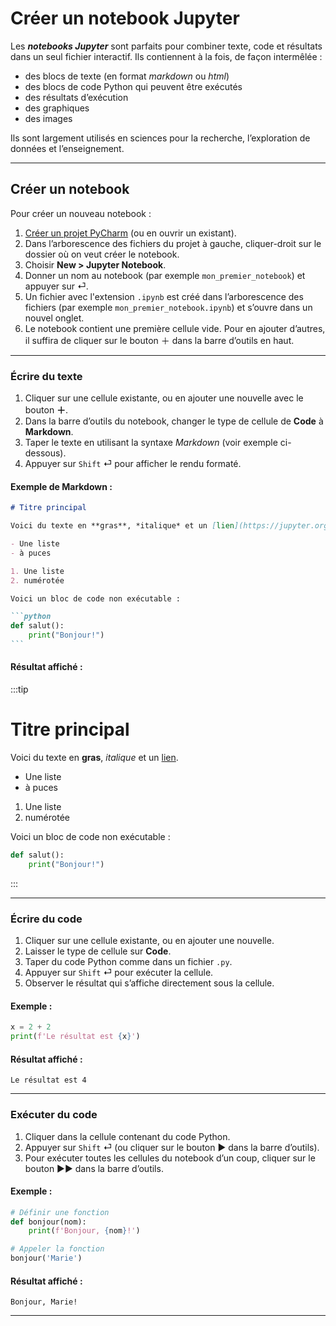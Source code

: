 # Créer un notebook Jupyter

Les ***notebooks Jupyter*** sont parfaits pour combiner texte, code et résultats dans un seul fichier interactif.
Ils contiennent à la fois, de façon intermêlée :

- des blocs de texte (en format *markdown* ou *html*)
- des blocs de code Python qui peuvent être exécutés
- des résultats d’exécution
- des graphiques
- des images

Ils sont largement utilisés en sciences pour la recherche, l’exploration de données et l’enseignement.

---

## Créer un notebook

Pour créer un nouveau notebook :

1. [Créer un projet PyCharm](creer-projet) (ou en ouvrir un existant).
2. Dans l’arborescence des fichiers du projet à gauche, cliquer-droit sur le dossier où on veut créer le notebook.
3. Choisir **New > Jupyter Notebook**.
4. Donner un nom au notebook (par exemple `mon_premier_notebook`) et appuyer sur ⏎.
5. Un fichier avec l'extension `.ipynb` est créé dans l’arborescence des fichiers (par exemple `mon_premier_notebook.ipynb`)
et s’ouvre dans un nouvel onglet.
6. Le notebook contient une première cellule vide. Pour en ajouter d’autres, il suffira de cliquer sur le bouton ＋ dans
la barre d’outils en haut.

---

### Écrire du texte

1. Cliquer sur une cellule existante, ou en ajouter une nouvelle avec le bouton **＋**.
2. Dans la barre d’outils du notebook, changer le type de cellule de **Code** à **Markdown**.
3. Taper le texte en utilisant la syntaxe *Markdown* (voir exemple ci-dessous).
4. Appuyer sur `Shift` ⏎ pour afficher le rendu formaté.

#### Exemple de Markdown :

````markdown
# Titre principal

Voici du texte en **gras**, *italique* et un [lien](https://jupyter.org).

- Une liste
- à puces

1. Une liste
2. numérotée

Voici un bloc de code non exécutable :

```python
def salut():
    print("Bonjour!")
```
````

#### Résultat affiché :

:::tip

# Titre principal

Voici du texte en **gras**, *italique* et un [lien](https://jupyter.org).

- Une liste
- à puces

1. Une liste
2. numérotée

Voici un bloc de code non exécutable :

```python
def salut():
    print("Bonjour!")
```

:::

---

### Écrire du code

1. Cliquer sur une cellule existante, ou en ajouter une nouvelle.
2. Laisser le type de cellule sur **Code**.
3. Taper du code Python comme dans un fichier `.py`.
4. Appuyer sur `Shift` ⏎ pour exécuter la cellule.
5. Observer le résultat qui s’affiche directement sous la cellule.

#### Exemple :

````python
x = 2 + 2
print(f'Le résultat est {x}')
````

#### Résultat affiché :

```
Le résultat est 4
```

---

### Exécuter du code

1. Cliquer dans la cellule contenant du code Python.
2. Appuyer sur `Shift` ⏎ (ou cliquer sur le bouton ▶ dans la barre d’outils).
3. Pour exécuter toutes les cellules du notebook d’un coup, cliquer sur le bouton ▶▶ dans la barre d’outils.

#### Exemple :

````python
# Définir une fonction
def bonjour(nom):
    print(f'Bonjour, {nom}!')

# Appeler la fonction
bonjour('Marie')
````

#### Résultat affiché :

```
Bonjour, Marie!
```

---
